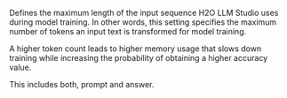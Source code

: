 Defines the maximum length of the input sequence H2O LLM Studio uses during model training. In other words, this setting specifies the maximum number of tokens an input text is transformed for model training.

A higher token count leads to higher memory usage that slows down training while increasing the probability of obtaining a higher accuracy value.

This includes both, prompt and answer.